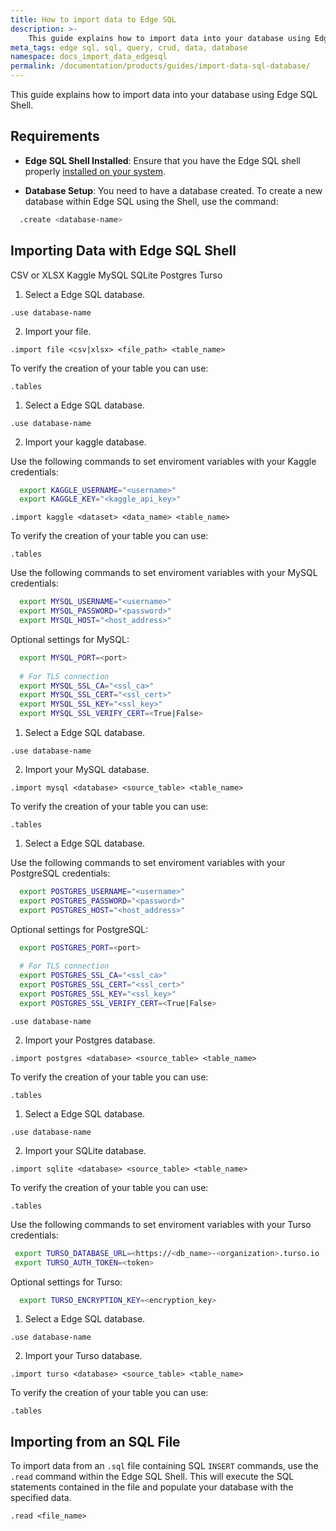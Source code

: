 ```yaml
---
title: How to import data to Edge SQL
description: >-
    This guide explains how to import data into your database using Edge SQL Shell.
meta_tags: edge sql, sql, query, crud, data, database
namespace: docs_import_data_edgesql
permalink: /documentation/products/guides/import-data-sql-database/
---
```


 This guide explains how to import data into your database using Edge SQL Shell.

## Requirements

- **Edge SQL Shell Installed**: Ensure that you have the Edge SQL shell properly [installed on your system](/en/documentation/products/store/sql/install-edge-sql-shell/).

- **Database Setup**: You need to have a database created. To create a new database within Edge SQL using the Shell, use the command:
  
```sh
  .create <database-name>
```

## Importing Data with Edge SQL Shell

<Tabs client:visible sharedStore="Databases">
<fragment slot="tab.file">CSV or XLSX</fragment>
<fragment slot="tab.kaggle">Kaggle</fragment>
<fragment slot="tab.mysql">MySQL</fragment>
<fragment slot="tab.sqlite">SQLite</fragment>
<fragment slot="tab.postgres">Postgres</fragment>
<fragment slot="tab.turso">Turso</fragment>

<fragment slot="panel.file">
<slot name="file" />

1. Select a Edge SQL database.

```shell
.use database-name
```

2. Import your file.
   
```
.import file <csv|xlsx> <file_path> <table_name>
```
To verify the creation of your table you can use:

```shell
.tables
```
</fragment>

<fragment slot="panel.kaggle">
<slot name="Kaggle" />

1. Select a Edge SQL database.

```shell
.use database-name
```

2. Import your kaggle database.

Use the following commands to set enviroment variables with your Kaggle credentials:

```sh
  export KAGGLE_USERNAME="<username>"
  export KAGGLE_KEY="<kaggle_api_key>"
```

```shell
.import kaggle <dataset> <data_name> <table_name>
```
To verify the creation of your table you can use:

```shell
.tables
```
</fragment>

<fragment slot="panel.mysql">
<slot name="MySQL" />

Use the following commands to set enviroment variables with your MySQL credentials:

```sh
  export MYSQL_USERNAME="<username>"
  export MYSQL_PASSWORD="<password>"
  export MYSQL_HOST="<host_address>"
```

Optional settings for MySQL:

```sh
  export MYSQL_PORT=<port>
  
  # For TLS connection
  export MYSQL_SSL_CA="<ssl_ca>"
  export MYSQL_SSL_CERT="<ssl_cert>"
  export MYSQL_SSL_KEY="<ssl_key>"
  export MYSQL_SSL_VERIFY_CERT=<True|False>
```

1. Select a Edge SQL database.

```shell
.use database-name
```

2. Import your MySQL database.

```shell
.import mysql <database> <source_table> <table_name>
```
To verify the creation of your table you can use:

```shell
.tables
```

</fragment>
<fragment slot="panel.postgres">
<slot name="Postgres" />

1. Select a Edge SQL database.

Use the following commands to set enviroment variables with your PostgreSQL credentials:

```sh
  export POSTGRES_USERNAME="<username>"
  export POSTGRES_PASSWORD="<password>"
  export POSTGRES_HOST="<host_address>"
```

Optional settings for PostgreSQL:

```sh
  export POSTGRES_PORT=<port>
  
  # For TLS connection
  export POSTGRES_SSL_CA="<ssl_ca>"
  export POSTGRES_SSL_CERT="<ssl_cert>"
  export POSTGRES_SSL_KEY="<ssl_key>"
  export POSTGRES_SSL_VERIFY_CERT=<True|False>
```

```shell
.use database-name
```

2. Import your Postgres database.

```shell
.import postgres <database> <source_table> <table_name>
```
To verify the creation of your table you can use:

```shell
.tables
```

</fragment>

<fragment slot="panel.sqlite">
<slot name="SQLite" />

1. Select a Edge SQL database.

```shell
.use database-name
```

2. Import your SQLite database.

```shell
.import sqlite <database> <source_table> <table_name>
```
To verify the creation of your table you can use:

```shell
.tables
```

</fragment>
<fragment slot="panel.turso">
<slot name="Turso" />

Use the following commands to set enviroment variables with your Turso credentials:

```sh
 export TURSO_DATABASE_URL=<https://<db_name>-<organization>.turso.io
 export TURSO_AUTH_TOKEN=<token>
```

 Optional settings for Turso:
```sh
  export TURSO_ENCRYPTION_KEY=<encryption_key>
```

1. Select a Edge SQL database.

```shell
.use database-name
```

2. Import your Turso database.

```shell
.import turso <database> <source_table> <table_name>
```
To verify the creation of your table you can use:

```shell
.tables
```

</fragment>
</Tabs>

## Importing from an SQL File

To import data from an `.sql` file containing SQL `INSERT` commands, use the `.read` command within the Edge SQL Shell. This will execute the SQL statements contained in the file and populate your database with the specified data.

```shell
.read <file_name>
```
